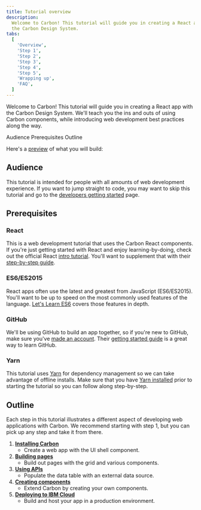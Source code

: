 ```yaml
---
title: Tutorial overview
description:
  Welcome to Carbon! This tutorial will guide you in creating a React app with
  the Carbon Design System.
tabs:
  [
    'Overview',
    'Step 1',
    'Step 2',
    'Step 3',
    'Step 4',
    'Step 5',
    'Wrapping up',
    'FAQ',
  ]
---
```



<PageDescription>

Welcome to Carbon! This tutorial will guide you in creating a React app with the
Carbon Design System. We'll teach you the ins and outs of using Carbon
components, while introducing web development best practices along the way.

</PageDescription>

<AnchorLinks>

<AnchorLink>Audience</AnchorLink>
<AnchorLink>Prerequisites</AnchorLink>
<AnchorLink>Outline</AnchorLink>

</AnchorLinks>

Here's a [preview](https://react-step-6--carbon-tutorial.netlify.com) of what
you will build:

<Preview
  height="400"
  title="Carbon Tutorial"
  src="https://react-step-6--carbon-tutorial.netlify.com"
  frameborder="no"
  allowtransparency="true"
  allowfullscreen="true"
/>

## Audience

This tutorial is intended for people with all amounts of web development
experience. If you want to jump straight to code, you may want to skip this
tutorial and go to the [developers getting started](/developing/get-started)
page.

## Prerequisites

### React

This is a web development tutorial that uses the Carbon React components. If
you're just getting started with React and enjoy learning-by-doing, check out
the official React [intro tutorial](https://reactjs.org/tutorial/tutorial.html).
You'll want to supplement that with their
[step-by-step guide](https://reactjs.org/docs/hello-world.html).

### ES6/ES2015

React apps often use the latest and greatest from JavaScript (ES6/ES2015).
You'll want to be up to speed on the most commonly used features of the
language.
[Let's Learn ES6](https://www.youtube.com/playlist?list=PL57atfCFqj2h5fpdZD-doGEIs0NZxeJTX)
covers those features in depth.

### GitHub

We'll be using GitHub to build an app together, so if you're new to GitHub, make
sure you've [made an account](https://github.com/join). Their
[getting started guide](https://guides.github.com/activities/hello-world) is a
great way to learn GitHub.

### Yarn

This tutorial uses [Yarn](https://yarnpkg.com) for dependency management so we
can take advantage of offline installs. Make sure that you have
[Yarn installed](https://yarnpkg.com/en/docs/install) prior to starting the
tutorial so you can follow along step-by-step.

## Outline

Each step in this tutorial illustrates a different aspect of developing web
applications with Carbon. We recommend starting with step 1, but you can pick up
any step and take it from there.

1. [**Installing Carbon**](/developing/react-tutorial/step-1)
   - Create a web app with the UI shell component.
2. [**Building pages**](/developing/react-tutorial/step-2)
   - Build out pages with the grid and various components.
3. [**Using APIs**](/developing/react-tutorial/step-3)
   - Populate the data table with an external data source.
4. [**Creating components**](/developing/react-tutorial/step-4)
   - Extend Carbon by creating your own components.
5. [**Deploying to IBM Cloud**](/developing/react-tutorial/step-5)
   - Build and host your app in a production environment.
